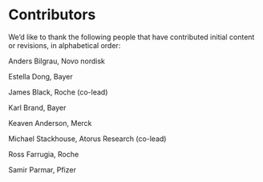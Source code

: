 # Contributors

We'd like to thank the following people that have contributed 
initial content or revisions, in alphabetical order:

Anders Bilgrau, Novo nordisk 

Estella Dong, Bayer 

James Black, Roche (co-lead) 

Karl Brand, Bayer 

Keaven Anderson, Merck 

Michael Stackhouse, Atorus Research (co-lead) 

Ross Farrugia, Roche

Samir Parmar, Pfizer